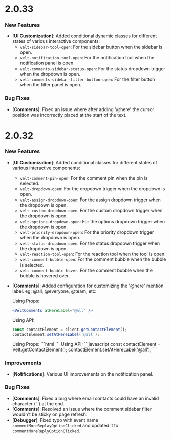 # 2.0.33

### New Features

- [**UI Customization**]: Added conditional dynamic classes for different states of various interactive components:
  - `velt-sidebar-tool-open`: For the sidebar button when the sidebar is open.
  - `velt-notification-tool-open`: For the notification tool when the notification panel is open.
  - `velt-comments-sidebar-status-open`: For the status dropdown trigger when the dropdown is open.
  - `velt-comments-sidebar-filter-button-open`: For the filter button when the filter panel is open.

### Bug Fixes

- [**Comments**]: Fixed an issue where after adding '@here' the cursor position was incorrectly placed at the start of the text.

# 2.0.32

### New Features

- [**UI Customization**]: Added conditional classes for different states of various interactive components:
  - `velt-comment-pin-open`: For the comment pin when the pin is selected.
  - `velt-dropdown-open`: For the dropdown trigger when the dropdown is open.
  - `velt-assign-dropdown-open`: For the assign dropdown trigger when the dropdown is open.
  - `velt-custom-dropdown-open`: For the custom dropdown trigger when the dropdown is open.
  - `velt-options-dropdown-open`: For the options dropdown trigger when the dropdown is open.
  - `velt-priority-dropdown-open`: For the priority dropdown trigger when the dropdown is open.
  - `velt-status-dropdown-open`: For the status dropdown trigger when the dropdown is open.
  - `velt-reaction-tool-open`: For the reaction tool when the tool is open.
  - `velt-comment-bubble-open`: For the comment bubble when the bubble is selected.
  - `velt-comment-bubble-hover`: For the comment bubble when the bubble is hovered over.

- [**Comments**]: Added configuration for customizing the '@here' mention label. eg: @all, @everyone, @team, etc:

  <Tabs>
  <Tab title="React / Next.js">
  
  Using Props:
  ```jsx
  <VeltComments atHereLabel="@all" />
  ```

  Using API:
  ```javascript
  const contactElement = client.getContactElement();
  contactElement.setAtHereLabel('@all');
  ```
  </Tab>
  <Tab title="HTML / Other Frameworks">
  Using Props:
  ```html
  <velt-comments at-here-label="@all"></velt-comments>
  ```
  Using API:
  ```javascript
  const contactElement = Velt.getContactElement();
  contactElement.setAtHereLabel('@all');
  ```
  </Tab>
  </Tabs>

### Improvements

- [**Notifications**]: Various UI improvements on the notification panel.

### Bug Fixes

- [**Comments**]: Fixed a bug where email contacts could have an invalid character ('.') at the end.
- [**Comments**]: Resolved an issue where the comment sidebar filter wouldn't be sticky on page refresh.
- [**Debugger**]: Fixed typo with event name `commentMoreReplayOptionClicked` and updated it to `commentMoreReplyOptionClicked`.

